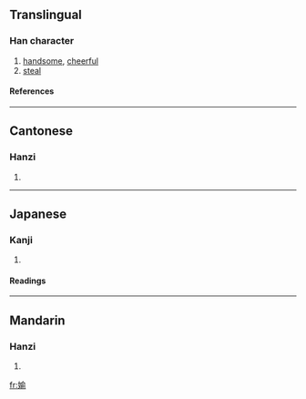 ==Translingual==
===Han character===
{{Han char|rn=38|rad=女|as=09|sn=12|four=4842<sub>1</sub>|canj=女人一弓 (VOMN)}}
# [[handsome]], [[cheerful]]
# [[steal]]
====References====
{{Han ref|kx=0267.361|dj=0533.150|hdz=21067.100|uh=5AAE|ud=23214|bh=D8C1|bd=55489}}
----
==Cantonese==
===Hanzi===
{{yue-hanzi|jyut=|y=tau1}}
# {{defn|Cantonese}}
----
==Japanese==
===Kanji===
{{ja-kanji|grade=|rs=女09}}
# {{defn|Japanese}} 
====Readings====
{{ja-readings|on=[[とう]] (tō), [[つ]] (tsu), [[ゆ]] (yu)|kun=[[わるがしこい]] (warugashikoi), [[ぬすむ]] (nusumu), [[ごまかす]] (gomakasu)}}

----
==Mandarin==
===Hanzi===
{{cmn-hanzi|pin=[[tōu]] ([[tou1]]), [[yū]] ([[yu2]])|wg=t'ou<sup>1</sup>}}
# {{defn|Mandarin}}

[[fr:媮]]